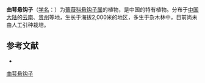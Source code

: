 {{Speciesbox
| name = 曲萼悬钩子
| status = 
| status_system = 
| image =
| genus = Rubus
| species = refractus
| authority = Levl.
}}

'''曲萼悬钩子'''（[[学名|学名]]：{{lang|la|''Rubus refractus''}}）为[[蔷薇科|蔷薇科]][[悬钩子属|悬钩子属]]的植物，是中国的特有植物。分布于[[中国大陆|中国大陆]]的[[云南|云南]]、[[贵州|贵州]]等地，生长于海拔2,000米的地区，多生于杂木林中，目前尚未由人工引种栽培。

== 参考文献 ==
<div class="references-small">
* {{cite web| url =http://www.bioinfo.cn/db05/KmzwSpecies.php?action=view&id=19488| title =曲萼悬钩子| work =《中国高等植物数据库全库》| publisher =中国科学院微生物研究所| author =昆明植物研究所| accessdate =2009-02-25| deadurl =yes| archiveurl =https://web.archive.org/web/20160305044454/http://www.bioinfo.cn/db05/KmzwSpecies.php?action=view&id=19488| archivedate =2016-03-05}}
</div>
{{Taxonbar|from=Q11090800}}

[[Category:悬钩子属|曲萼悬钩子]]


{{植物小作品}}